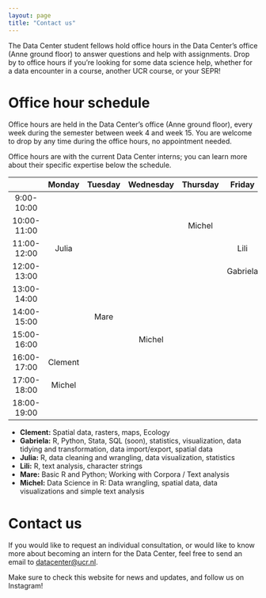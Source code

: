 ```yaml
---
layout: page
title: "Contact us"
---
```


The Data Center student fellows hold office hours in the Data Center’s office (Anne ground floor) to answer questions and help with assignments. Drop by to office hours if you’re looking for some data science help, whether for a data encounter in a course, another UCR course, or your SEPR!

# Office hour schedule

Office hours are held in the Data Center’s office (Anne ground floor), every week during the semester between week 4 and week 15. You are welcome to drop by any time during the office hours, no appointment needed.

Office hours are with the current Data Center interns; you can learn more about their specific expertise below the schedule.

```{=html}
```
|             | Monday  | Tuesday | Wednesday | Thursday |  Friday  |
|:-----------:|:-------:|:-------:|:---------:|:--------:|:--------:|
| 9:00-10:00  |         |         |           |          |          |
| 10:00-11:00 |         |         |           |  Michel  |          |
| 11:00-12:00 |  Julia  |         |           |          |   Lili   |
| 12:00-13:00 |         |         |           |          | Gabriela |
| 13:00-14:00 |         |         |           |          |          |
| 14:00-15:00 |         |  Mare   |           |          |          |
| 15:00-16:00 |         |         |  Michel   |          |          |
| 16:00-17:00 | Clement |         |           |          |          |
| 17:00-18:00 | Michel  |         |           |          |          |
| 18:00-19:00 |         |         |           |          |          |

-   **Clement:** Spatial data, rasters, maps, Ecology
-   **Gabriela:** R, Python, Stata, SQL (soon), statistics, visualization, data tidying and transformation, data import/export, spatial data
-   **Julia:** R, data cleaning and wrangling, data visualization, statistics
-   **Lili:** R, text analysis, character strings
-   **Mare:** Basic R and Python; Working with Corpora / Text analysis
-   **Michel:** Data Science in R: Data wrangling, spatial data, data visualizations and simple text analysis

# Contact us

If you would like to request an individual consultation, or would like to know more about becoming an intern for the Data Center, feel free to send an email to [datacenter\@ucr.nl](mailto:datacenter@ucr.nl){.email}.

Make sure to check this website for news and updates, and follow us on Instagram!
